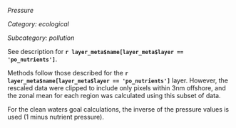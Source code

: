 *Pressure*

*Category: ecological*

*Subcategory: pollution*

See description for **`r layer_meta$name[layer_meta$layer == 'po_nutrients']`**.

Methods follow those described for the **`r layer_meta$name[layer_meta$layer == 'po_nutrients']`** layer.  However, the rescaled data were clipped to include only pixels within 3nm offshore, and the zonal mean for each region was calculated using this subset of data.

For the clean waters goal calculations, the inverse of the pressure values is used (1 minus nutrient pressure).